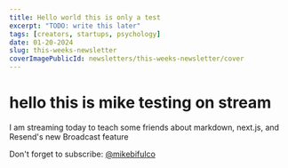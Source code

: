 ```yaml
---
title: Hello world this is only a test
excerpt: "TODO: write this later"
tags: [creators, startups, psychology]
date: 01-20-2024
slug: this-weeks-newsletter
coverImagePublicId: newsletters/this-weeks-newsletter/cover
---
```


# hello this is mike testing on stream

I am streaming today to teach some friends about markdown, next.js, and Resend's new Broadcast feature

Don't forget to subscribe: [@mikebifulco](https://youtube.com/@mikebifulco)
